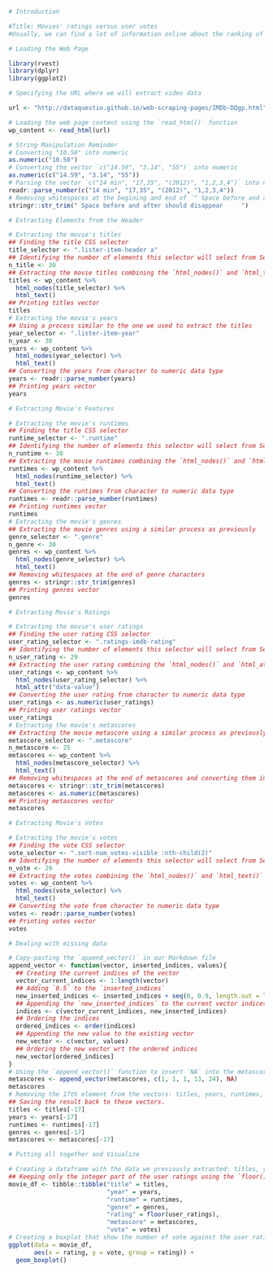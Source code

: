 ```r
# Introduction

#Title: Movies' ratings versus user votes
#Usually, we can find a lot of information online about the ranking of movies, universities, supermarkets, etc. We can use these data to supplement information #from another database or facilitate trend analysis. However, it's not easy to #choose the right criterion because several might be interesting (e.g., movies' #ratings and user votes). In this project, we want to extract information on the #most popular movies from early 2020 and check if the ratings are in alignment #with the votes. If yes, then we can consider either one or the other without #loss of information.
```

```r
# Loading the Web Page

library(rvest)
library(dplyr)
library(ggplot2)
```
```r
# Specifying the URL where we will extract video data

url <- "http://dataquestio.github.io/web-scraping-pages/IMDb-DQgp.html"
```

```r
# Loading the web page content using the `read_html()` function
wp_content <- read_html(url)
```

```r
# String Manipulation Reminder
# Converting "10.50" into numeric
as.numeric("10.50")
# Converting the vector `c("14.59", "3.14", "55")` into numeric
as.numeric(c("14.59", "3.14", "55"))
# Parsing the vector `c("14 min", "17,35", "(2012)", "1,2,3,4")` into numeric
readr::parse_number(c("14 min", "17,35", "(2012)", "1,2,3,4"))
# Removing whitespaces at the begining and end of `" Space before and after should disappear     "`
stringr::str_trim(" Space before and after should disappear     ")
```
```r
# Extracting Elements from the Header

# Extracting the movie's titles
## Finding the title CSS selector
title_selector <- ".lister-item-header a"
## Identifying the number of elements this selector will select from Selector Gadget 
n_title <- 30
## Extracting the movie titles combining the `html_nodes()` and `html_text()` function
titles <- wp_content %>% 
  html_nodes(title_selector) %>% 
  html_text()
## Printing titles vector
titles
# Extracting the movie's years
## Using a process similar to the one we used to extract the titles
year_selector <- ".lister-item-year"
n_year <- 30
years <- wp_content %>% 
  html_nodes(year_selector) %>% 
  html_text()
## Converting the years from character to numeric data type
years <- readr::parse_number(years)
## Printing years vector
years
```

```r
# Extracting Movie's Features

# Extracting the movie's runtimes
## Finding the title CSS selector
runtime_selector <- ".runtime"
## Identifying the number of elements this selector will select from Selector Gadget 
n_runtime <- 30
## Extracting the movie runtimes combining the `html_nodes()` and `html_text()` function
runtimes <- wp_content %>% 
  html_nodes(runtime_selector) %>% 
  html_text()
## Converting the runtimes from character to numeric data type
runtimes <- readr::parse_number(runtimes)
## Printing runtimes vector
runtimes
# Extracting the movie's genres
## Extracting the movie genres using a similar process as previously
genre_selector <- ".genre"
n_genre <- 30
genres <- wp_content %>% 
  html_nodes(genre_selector) %>% 
  html_text()
## Removing whitespaces at the end of genre characters
genres <- stringr::str_trim(genres)
## Printing genres vector
genres
```

```r
# Extracting Movie's Ratings

# Extracting the movie's user ratings
## Finding the user rating CSS selector
user_rating_selector <- ".ratings-imdb-rating"
## Identifying the number of elements this selector will select from Selector Gadget 
n_user_rating <- 29
## Extracting the user rating combining the `html_nodes()` and `html_attr()` function
user_ratings <- wp_content %>% 
  html_nodes(user_rating_selector) %>% 
  html_attr("data-value")
## Converting the user rating from character to numeric data type
user_ratings <- as.numeric(user_ratings)
## Printing user ratings vector
user_ratings
# Extracting the movie's metascores
## Extracting the movie metascore using a similar process as previously
metascore_selector <- ".metascore"
n_metascore <- 25
metascores <- wp_content %>% 
  html_nodes(metascore_selector) %>% 
  html_text()
## Removing whitespaces at the end of metascores and converting them into numeric
metascores <- stringr::str_trim(metascores)
metascores <- as.numeric(metascores)
## Printing metascores vector
metascores
```

```r
# Extracting Movie's Votes

# Extracting the movie's votes
## Finding the vote CSS selector
vote_selector <- ".sort-num_votes-visible :nth-child(2)"
## Identifying the number of elements this selector will select from Selector Gadget 
n_vote <- 29
## Extracting the votes combining the `html_nodes()` and `html_text()` function
votes <- wp_content %>% 
  html_nodes(vote_selector) %>% 
  html_text()
## Converting the vote from character to numeric data type
votes <- readr::parse_number(votes)
## Printing votes vector
votes
```

```r
# Dealing with missing data

# Copy-pasting the `append_vector()` in our Markdown file
append_vector <- function(vector, inserted_indices, values){
  ## Creating the current indices of the vector
  vector_current_indices <- 1:length(vector)
  ## Adding `0.5` to the `inserted_indices`
  new_inserted_indices <- inserted_indices + seq(0, 0.9, length.out = length(inserted_indices))
  ## Appending the `new_inserted_indices` to the current vector indices
  indices <- c(vector_current_indices, new_inserted_indices)
  ## Ordering the indices
  ordered_indices <- order(indices)
  ## Appending the new value to the existing vector
  new_vector <- c(vector, values)
  ## Ordering the new vector wrt the ordered indices
  new_vector[ordered_indices]
}
# Using the `append_vector()` function to insert `NA` into the metascores vector after the positions 1, 1, 1, 13, and 24 and saving the result back in metascores vector
metascores <- append_vector(metascores, c(1, 1, 1, 13, 24), NA)
metascores
# Removing the 17th element from the vectors: titles, years, runtimes, genres, and metascores
## Saving the result back to these vectors.
titles <- titles[-17]
years <- years[-17]
runtimes <- runtimes[-17]
genres <- genres[-17]
metascores <- metascores[-17]
```

```r
# Putting all together and Visualize

# Creating a dataframe with the data we previously extracted: titles, years, runtimes, genres, user ratings, metascores, and votes.
## Keeping only the integer part of the user ratings using the `floor()` function. For example, `3.4` becomes `3`.
movie_df <- tibble::tibble("title" = titles, 
                           "year" = years, 
                           "runtime" = runtimes, 
                           "genre" = genres, 
                           "rating" = floor(user_ratings), 
                           "metascore" = metascores,
                           "vote" = votes)
# Creating a boxplot that show the number of vote against the user rating
ggplot(data = movie_df,
       aes(x = rating, y = vote, group = rating)) +
  geom_boxplot()
        
```

